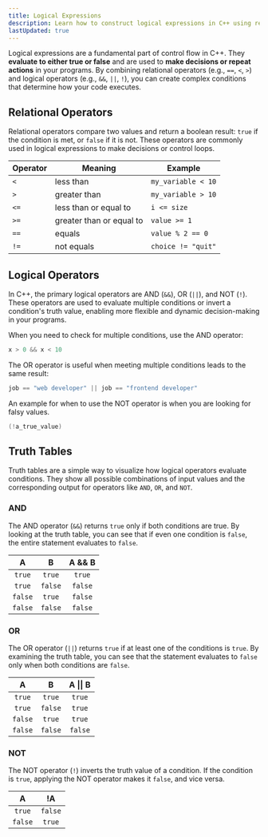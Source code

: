 ```yaml
---
title: Logical Expressions
description: Learn how to construct logical expressions in C++ using relational and logical operators to control the flow of your programs effectively.
lastUpdated: true
---
```


Logical expressions are a fundamental part of control flow in C++. They **evaluate to either true or false** and are used to 
**make decisions or repeat actions** in your programs. By combining relational operators (e.g., `==`, `<`, `>`) and logical operators 
(e.g., `&&`, `||`, `!`), you can create complex conditions that determine how your code executes.

## Relational Operators

Relational operators compare two values and return a boolean result: 
`true` if the condition is met, or `false` if it is not. These operators 
are commonly used in logical expressions to make decisions or control loops.

| Operator | Meaning | Example |
| --- | --- | --- |
| `<` | less than | `my_variable < 10` |
| `>` | greater than | `my_variable > 10` |
| `<=` | less than or equal to | `i <= size` |
| `>=` | greater than or equal to | `value >= 1` |
| `==` | equals | `value % 2 == 0` |
| `!=` | not equals | `choice != "quit"` |

## Logical Operators

In C++, the primary logical operators are AND (`&&`), OR (`||`), and NOT (`!`). 
These operators are used to evaluate multiple conditions or invert a condition's 
truth value, enabling more flexible and dynamic decision-making in your programs.

When you need to check for multiple conditions, use the AND operator:

```cpp
x > 0 && x < 10
```

The OR operator is useful when meeting multiple conditions leads to the same result:

```cpp
job == "web developer" || job == "frontend developer"
```

An example for when to use the NOT operator is when you are looking for falsy values.

```cpp
(!a_true_value)
```

## Truth Tables

Truth tables are a simple way to visualize how logical operators evaluate conditions. 
They show all possible combinations of input values and the corresponding output for 
operators like `AND`, `OR`, and `NOT`.

### AND

The AND operator (`&&`) returns `true` only if both conditions are true. By looking at the 
truth table, you can see that if even one condition is `false`, the entire statement 
evaluates to `false`.

| A | B | A && B |
| :---: | :---: | :---: |
| `true` | `true` | `true` |
| `true` | `false` | `false` |
| `false` | `true` | `false` |
| `false` | `false` | `false` |

### OR

The OR operator (`||`) returns `true` if at least one of the conditions is `true`. By examining the 
truth table, you can see that the statement evaluates to `false` only when both conditions are `false`.

| A | B | A \|\| B |
| :---: | :---: | :---: |
| `true` | `true` | `true` |
| `true` | `false` | `true` |
| `false` | `true` | `true` |
| `false` | `false` | `false` |

### NOT

The NOT operator (`!`) inverts the truth value of a condition. If the condition is `true`, applying the NOT 
operator makes it `false`, and vice versa.

| A | !A |
| :---: | :---: |
| `true` | `false` |
| `false` | `true` |

